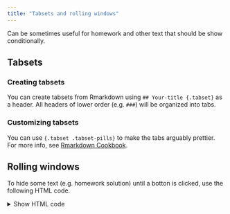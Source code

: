 ```yaml
---
title: "Tabsets and rolling windows"
---
```


Can be sometimes useful for homework and other text that should be show conditionally.

## Tabsets {.tabset .tabset-pills}

### Creating tabsets

You can create tabsets from Rmarkdown using `## Your-title {.tabset}` as a header. All headers of lower order (e.g. `###`) will be organized into tabs.

### Customizing tabsets

You can use `{.tabset .tabset-pills}` to make the tabs arguably prettier. For more info, see [Rmarkdown Cookbook](https://bookdown.org/yihui/rmarkdown-cookbook/html-tabs.html).


## Rolling windows

To hide some text (e.g. homework solution) until a botton is clicked, use the following HTML code.


<details><summary>Show HTML code</summary>

Create a rolling window by using 

`<details><summary>Title</summary> Hidden text here </details>`

</details>